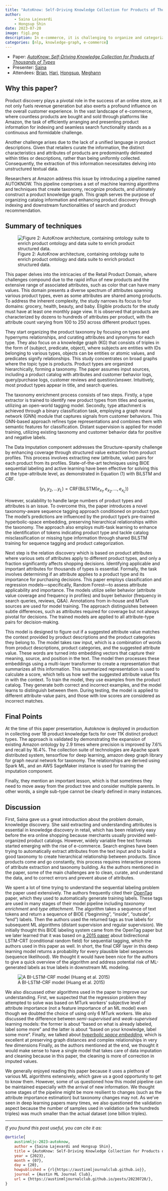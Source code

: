```yaml
---
title: "AutoKnow: Self-Driving Knowledge Collection for Products of Thousands of Types"
author: 
    - Saina Lajevardi
    - Hongsup Shin
date: 2023-07-20
image: fig1.png
description: In e-commerce, it is challenging to organize and categorize products that are described by merchants in various ways. Finding a unified language and taxonomy has always been an underlying effort with commerce. This paper uses various ML algorithms to address this challenge.
categories: [nlp, knowledge-graph, e-commerce]
---
```


:::{.callout-note}
- Paper: [*AutoKnow: Self-Driving Knowledge Collection for Products of Thousands of Types*](https://arxiv.org/abs/2006.13473)
- Presenter: [Saina](https://www.linkedin.com/in/saina199/)
- Attendees: [Brian](https://www.linkedin.com/in/brianking387/), [Hari](https://www.linkedin.com/in/hariprasadnatarajan/), [Hongsup](https://www.linkedin.com/in/hongsupshin/), [Meghann](https://www.linkedin.com/in/meghann-agarwal/)
:::

## Why this paper?

Product discovery plays a pivotal role in the success of an online store, as it not only fuels revenue generation but also exerts a profound influence on the overall customer experience. In the vast landscape of e-commerce, where countless products are bought and sold through platforms like Amazon, the task of efficiently arranging and presenting product information for indexing and seamless search functionality stands as a continuous and formidable challenge. 

Another challenge arises due to the lack of a unified language in product descriptions. Given that retailers curate the information, the distinct characteristics and attributes of products are predominantly delineated within titles or descriptions, rather than being uniformly collected. Consequently, the extraction of this information necessitates delving into unstructured textual data.

Researchers at Amazon address this issue by introducing a pipeline named AUTOKNOW. This pipeline comprises a set of machine learning algorithms and techniques that create taxonomy, recognize products, and ultimately construct a product knowledge graph. This graph serves the purpose of organizing catalog information and enhancing product discovery through indexing and downstream functionalities of search and product recommendation. 

## Summary of techniques 

![Figure 2: AutoKnow architecture, containing ontology suite to enrich product ontology and data suite to enrich product structured data.](fig2.png)

This paper delves into the intricacies of the Retail Product Domain, where challenges compound due to the rapid influx of new products and the extensive range of associated attributes, such as color that can have many values. This domain presents a diverse spectrum of attributes spanning various product types, even as some attributes are shared among products. To address the inherent complexity, the study narrows its focus to four domains: grocery, health, beauty, and baby. Eligible products for the study must have at least one monthly page view. It is observed that products are characterized by dozens to hundreds of attributes per product, with the attribute count varying from 100 to 250 across different product types.

They start organizing the product taxonomy by focusing on types and hypernyms relationships, and curating attributes and synonyms for each type. They also focus on a knowledge graph (KG) that consists of triples in the form of (subject, predicate, object), where subjects are entities with IDs belonging to various types, objects can be entities or atomic values, and predicates signify relationships. This study concentrates on broad graphs where the topic type is products. Product types are organized hierarchically, forming a taxonomy. The paper assumes input sources, including a product catalog with attributes and customer behavior logs, query/purchase logs, customer reviews and question/answer. Intuitively, most product types appear in title, and search queries. 

The taxonomy enrichment process consists of two steps. Firstly, a type extractor is trained to identify new product types from titles and queries, utilizing an open-world tagging model. Secondly, type attachment is achieved through a binary classification task, employing a graph neural network (GNN) module that captures signals from customer behaviors. This GNN-based approach refines type representations and combines them with semantic features for classification. Distant supervision is applied for model training, utilizing existing taxonomy and customer behavior data for positive and negative labels.

The Data Imputation component addresses the Structure-sparsity challenge by enhancing coverage through structured value extraction from product profiles. This process involves extracting new (attribute, value) pairs for each product from its profiles. State-of-the-art techniques using BIOE sequential labeling and active learning have been effective for solving this at the type-attribute level, as demonstrated in Equation (1) with BiLSTM and CRF. 

$$(y_{1},y_{2},...y_{L}) = \text{CRF}(\text{BiLSTM}(e_{x_{1}},e_{x_{2}},...,e_{x_{L}}))$$

However, scalability to handle large numbers of product types and attributes is an issue. To overcome this, the paper introduces a novel taxonomy-aware sequence tagging approach conditioned on product type. The model's predictions are influenced by the product type's pre-trained hyperbolic-space embedding, preserving hierarchical relationships within the taxonomy. The approach also employs multi-task learning to enhance the identification of tokens indicating product type and tackle catalog misclassification or missing type information through shared BiLSTM training for sequence tagging and product categorization.

Next step is the relation discovery which is based on product attributes where various sets of attributes apply to different product types, and only a fraction significantly affects shopping decisions. Identifying applicable and important attributes for thousands of types is essential. Formally, the task involves determining if an attribute applies to a product type and its importance for purchasing decisions. This paper employs classification and regression models—specifically, Random Forest—to assess attribute applicability and importance. The models utilize seller behavior (attribute value coverage and frequency in profiles) and buyer behavior (frequency in search queries, reviews, Q&A). Annotations from in-house and MTurk sources are used for model training. The approach distinguishes between subtle differences, such as attributes required for coverage but not always pivotal for decisions. The trained models are applied to all attribute-type pairs for decision-making.

This model is designed to figure out if a suggested attribute value matches the context provided by product descriptions and the product categories they belong to. The model takes raw input, which is a combination of words from product descriptions, product categories, and the suggested attribute value. These words are turned into embedding vectors that capture their meaning, source, and position in the text. The model then processes these embeddings using a multi-layer transformer to create a representation that summarizes all this information. This summarized representation is used to calculate a score, which tells us how well the suggested attribute value fits in with the context. To train the model, they use examples from the product catalog. They generate both correct and incorrect examples, and the model learns to distinguish between them. During testing, the model is applied to different attribute-value pairs, and those with low scores are considered as incorrect matches.

## Final Points

At the time of this paper presentation, Autoknow is deployed in production in collecting over 1B product knowledge facts for over 11K distinct product types. The approach is validated by demonstrating the expansion of existing Amazon ontology by 2.9 times where precision is improved by 7.6% and recall by 16.4%. The collection suite of technologies are Apache spark distributed system, tensorflow for deep learning, amazon deep graph library for graph neural network for taxonomy. The relationships are derived using Spark ML, and an AWS SageMaker instance is used for training the imputation component.

Finally, they mention an important lesson, which is that sometimes they need to move away from the product tree and consider multiple parents. In other words, a single sub-type cannot be clearly defined in many instances.

## Discussion

First, Saina gave us a great introduction about the problem domain, knowledge discovery. She said extracting and understanding attributes is essential in knowledge discovery in retail, which has been relatively easy before the era online shopping because merchants usually provided well-organized product catalogs. However, widely variable free text formats started emerging with the rise of e-commerce. Search engines have been trying to automatically extract attributes from the text input and to build a good taxonomy to create hierarchical relationship between products. Since products come and go constantly, this process requires interactive process of attribute extraction and taxonomy building. As the authors mentioned in the paper, some of the main challenges are to clean, curate, and understand the data, and to correct errors and prevent abuse of attributes.

We spent a lot of time trying to understand the sequential labeling problem the paper used extensively. The authors frequently cited their [OpenTag](https://arxiv.org/abs/1806.01264) paper, which they used to automatically generate training labels. These tags are used in many stages of their model pipeline including *taxonomy enrichment* and *type attachment*. The algorithm takes a sequence of text tokens and return a sequence of BIOE ("beginning", "inside", "outside", "end") labels. Then the authors used the returned tags as true labels for subsequent ML algorithms (distant supervision and regular supervision). We initially thought this BIOE labeling system came from the OpenTag paper but we later learned that it was based on [a 2015 paper](https://arxiv.org/pdf/1508.01991.pdf) about bidirectional LSTM-CRT (conditional random field) for sequential tagging, which the authors used in this paper as well. In short, the final CRF layer in this deep learning model returns a probability for every plausible label sequences (sequence likelihood). We thought it would have been nice for the authors to give a quick overview of the algorithm and address potential risk of ML-generated labels as true labels in downstream ML modeling.

![A BI-LSTM-CRF model (Huang et al. 2015)](biLSTM-CRT.png)

We also discussed other algorithms used in the paper to improve our understanding. First, we suspected that the regression problem they attempted to solve was based on MTurk workers' subjective level of attribute importance (not a feature importance of an ML model) even though we doubted the choice of using only 6 MTurk workers. We also discussed the difference between *semi-supervised* and *weak-supervised* learning models: the former is about “based on what is already labeled, label some more” and the latter is about “based on your knowledge, label some more”. Finally, we talked about [*hyperbolic space embedding*](https://hazyresearch.stanford.edu/hyperE/), which is excellent at preserving graph distances and complex relationships in very few dimensions Finally, as the authors mentioned at the end, we thought it would make sense to have a single model that takes care of data imputation and cleaning because in this paper, the cleaning is more of correction in imputed values.

We generally enjoyed reading this paper because it uses a plethora of various ML algorithms extensively, which gave us a good opportunity to get to know them. However, some of us questioned how this model pipeline can be maintained especially with the arrival of new information. We thought some stages of the pipeline might be more resilient to changes (such as the attribute importance estimation) but taxonomy changes may not. As we've seen in deep learning papers many times, we also questioned the validation aspect because the number of samples used in validation (a few hundreds triples) was much smaller than the actual dataset (one billion triples).


---

*If you found this post useful, you can cite it as:*

```bibtex
@article{
    austinmljc-2023-autoknow,
    author = {Saina Lajevardi and Hongsup Shin},
    title = {AutoKnow: Self-Driving Knowledge Collection for Products of Thousands of Types},
    year = {2023},
    month = {07},
    day = {20},
    howpublished = { rl{https://austinmljournalclub.github.io}},
    journal = {Austin ML Journal Club},
    url = {https://austinmljournalclub.github.io/posts/20230720/},
}
```
